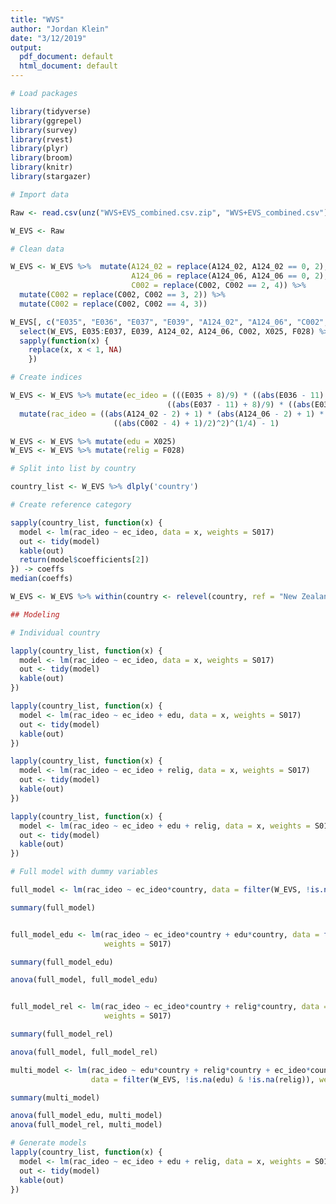 ```yaml
---
title: "WVS"
author: "Jordan Klein"
date: "3/12/2019"
output:
  pdf_document: default
  html_document: default
---
```


```r
# Load packages

library(tidyverse)
library(ggrepel)
library(survey)
library(rvest)
library(plyr)
library(broom)
library(knitr)
library(stargazer)

# Import data

Raw <- read.csv(unz("WVS+EVS_combined.csv.zip", "WVS+EVS_combined.csv"))

W_EVS <- Raw

# Clean data

W_EVS <- W_EVS %>%  mutate(A124_02 = replace(A124_02, A124_02 == 0, 2), 
                           A124_06 = replace(A124_06, A124_06 == 0, 2), 
                           C002 = replace(C002, C002 == 2, 4)) %>% 
  mutate(C002 = replace(C002, C002 == 3, 2)) %>% 
  mutate(C002 = replace(C002, C002 == 4, 3))

W_EVS[, c("E035", "E036", "E037", "E039", "A124_02", "A124_06", "C002", "X025", "F028")] <- 
  select(W_EVS, E035:E037, E039, A124_02, A124_06, C002, X025, F028) %>% 
  sapply(function(x) {
    replace(x, x < 1, NA)
    })

# Create indices

W_EVS <- W_EVS %>% mutate(ec_ideo = (((E035 + 8)/9) * ((abs(E036 - 11) + 8)/9) * 
                                   ((abs(E037 - 11) + 8)/9) * ((abs(E039 - 11) + 8)/9))^(1/4) - 1) %>%
  mutate(rac_ideo = ((abs(A124_02 - 2) + 1) * (abs(A124_06 - 2) + 1) * 
                       ((abs(C002 - 4) + 1)/2)^2)^(1/4) - 1)

W_EVS <- W_EVS %>% mutate(edu = X025)
W_EVS <- W_EVS %>% mutate(relig = F028)

# Split into list by country

country_list <- W_EVS %>% dlply('country')

# Create reference category

sapply(country_list, function(x) {
  model <- lm(rac_ideo ~ ec_ideo, data = x, weights = S017)
  out <- tidy(model)
  kable(out)
  return(model$coefficients[2])
}) -> coeffs
median(coeffs)

W_EVS <- W_EVS %>% within(country <- relevel(country, ref = "New Zealand"))

## Modeling

# Individual country

lapply(country_list, function(x) {
  model <- lm(rac_ideo ~ ec_ideo, data = x, weights = S017)
  out <- tidy(model)
  kable(out)
})

lapply(country_list, function(x) {
  model <- lm(rac_ideo ~ ec_ideo + edu, data = x, weights = S017)
  out <- tidy(model)
  kable(out)
})

lapply(country_list, function(x) {
  model <- lm(rac_ideo ~ ec_ideo + relig, data = x, weights = S017)
  out <- tidy(model)
  kable(out)
})

lapply(country_list, function(x) {
  model <- lm(rac_ideo ~ ec_ideo + edu + relig, data = x, weights = S017)
  out <- tidy(model)
  kable(out)
})

# Full model with dummy variables

full_model <- lm(rac_ideo ~ ec_ideo*country, data = filter(W_EVS, !is.na(edu) & !is.na(relig)), weights = S017)

summary(full_model)


full_model_edu <- lm(rac_ideo ~ ec_ideo*country + edu*country, data = filter(W_EVS, !is.na(edu) & !is.na(relig)), 
                     weights = S017)

summary(full_model_edu) 

anova(full_model, full_model_edu)


full_model_rel <- lm(rac_ideo ~ ec_ideo*country + relig*country, data = filter(W_EVS, !is.na(edu) & !is.na(relig)), 
                     weights = S017)

summary(full_model_rel) 

anova(full_model, full_model_rel)

multi_model <- lm(rac_ideo ~ edu*country + relig*country + ec_ideo*country, 
                  data = filter(W_EVS, !is.na(edu) & !is.na(relig)), weights = S017)

summary(multi_model)

anova(full_model_edu, multi_model)
anova(full_model_rel, multi_model)
```

``` r
# Generate models
lapply(country_list, function(x) {
  model <- lm(rac_ideo ~ ec_ideo + edu + relig, data = x, weights = S017)
  out <- tidy(model)
  kable(out)
})
```
